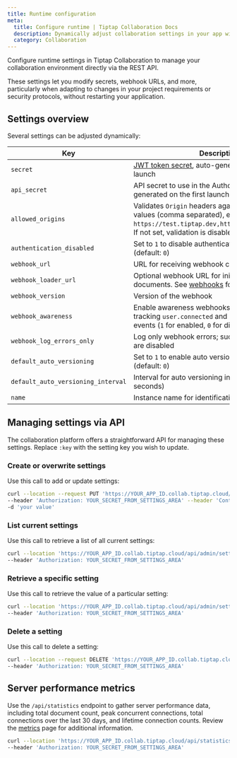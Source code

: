 ```yaml
---
title: Runtime configuration
meta:
  title: Configure runtime | Tiptap Collaboration Docs
  description: Dynamically adjust collaboration settings in your app with straightforward API calls. Adjust secrets, webhook URLs, and more.
  category: Collaboration
---
```



Configure runtime settings in Tiptap Collaboration to manage your collaboration environment directly via the REST API.

These settings let you modify secrets, webhook URLs, and more, particularly when adapting to changes in your project requirements or security protocols, without restarting your application.

## Settings overview

Several settings can be adjusted dynamically:

| Key                                | Description                                                                                                                                                           |
| ---------------------------------- | --------------------------------------------------------------------------------------------------------------------------------------------------------------------- |
| `secret`                           | [JWT token secret](/3.x/collaboration/getting-started/authenticate), auto-generated on the first launch                                                               |
| `api_secret`                       | API secret to use in the Authorization header, auto-generated on the first launch                                                                                     |
| `allowed_origins`                  | Validates `Origin` headers against the provided values (comma separated), e.g., `https://test.tiptap.dev,https://prod.tiptap.dev`; If not set, validation is disabled |
| `authentication_disabled`          | Set to `1` to disable authentication, `0` to enable (default: `0`)                                                                                                    |
| `webhook_url`                      | URL for receiving webhook callbacks                                                                                                                                   |
| `webhook_loader_url`               | Optional webhook URL for initially loading documents. See [webhooks](/3.x/collaboration/core-concepts/webhooks#loader-webhook) for more information.                  |
| `webhook_version`                  | Version of the webhook                                                                                                                                                |
| `webhook_awareness`                | Enable awareness webhooks for user activity, tracking `user.connected` and `user.disconnected` events (`1` for enabled, `0` for disabled)                             |
| `webhook_log_errors_only`          | Log only webhook errors; successful webhook logs are disabled                                                                                                         |
| `default_auto_versioning`          | Set to `1` to enable auto versioning, `0` to disable (default: `0`)                                                                                                   |
| `default_auto_versioning_interval` | Interval for auto versioning in seconds (default: `30` seconds)                                                                                                       |
| `name`                             | Instance name for identification                                                                                                                                      |

## Managing settings via API

The collaboration platform offers a straightforward API for managing these settings. Replace `:key` with the setting key you wish to update.

### Create or overwrite settings

Use this call to add or update settings:

```bash
curl --location --request PUT 'https://YOUR_APP_ID.collab.tiptap.cloud/api/admin/settings/:key' \
--header 'Authorization: YOUR_SECRET_FROM_SETTINGS_AREA' --header 'Content-Type: text/plain' \
-d 'your value'
```

### List current settings

Use this call to retrieve a list of all current settings:

```bash
curl --location 'https://YOUR_APP_ID.collab.tiptap.cloud/api/admin/settings' \
--header 'Authorization: YOUR_SECRET_FROM_SETTINGS_AREA'
```

### Retrieve a specific setting

Use this call to retrieve the value of a particular setting:

```bash
curl --location 'https://YOUR_APP_ID.collab.tiptap.cloud/api/admin/settings/:key' \
--header 'Authorization: YOUR_SECRET_FROM_SETTINGS_AREA'
```

### Delete a setting

Use this call to delete a setting:

```bash
curl --location --request DELETE 'https://YOUR_APP_ID.collab.tiptap.cloud/api/admin/settings/:key' \
--header 'Authorization: YOUR_SECRET_FROM_SETTINGS_AREA'
```

## Server performance metrics

Use the `/api/statistics` endpoint to gather server performance data, including total document count, peak concurrent connections, total connections over the last 30 days, and lifetime connection counts.
Review the [metrics](/3.x/collaboration/operations/metrics) page for additional information.

```bash
curl --location 'https://YOUR_APP_ID.collab.tiptap.cloud/api/statistics' \
--header 'Authorization: YOUR_SECRET_FROM_SETTINGS_AREA'
```
